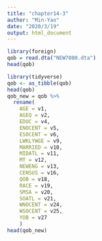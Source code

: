 ```yaml
---
title: "chapter14-3"
author: "Min-Yao"
date: "2020/3/19"
output: html_document
---
```


```r
library(foreign)
qob = read.dta("NEW7080.dta")
head(qob)
```

```r
library(tidyverse)
qob <- as_tibble(qob)
head(qob)
qob_new = qob %>% 
  rename(
    AGE = v1,
    AGEQ = v2,
    EDUC = v4,
    ENOCENT = v5,
    ESOCENT = v6,
    LWKLYWGE = v9,
    MARRIED = v10,
    MIDATL = v11,
    MT = v12,
    NEWENG = v13,
    CENSUS = v16,
    QOB = v18,
    RACE = v19,
    SMSA = v20,
    SOATL = v21,
    WNOCENT = v24,
    WSOCENT = v25,
    YOB = v27
    )
head(qob_new)
```

```r

```

